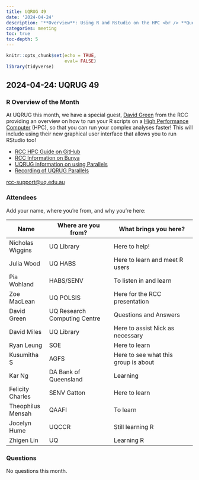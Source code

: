 ```yaml
---
title: UQRUG 49
date: '2024-04-24'
description: '**Overview**: Using R and Rstudio on the HPC <br /> **Questions**: NA'
categories: meeting
toc: true
toc-depth: 5
---
```


```r
knitr::opts_chunk$set(echo = TRUE,
                      eval= FALSE)
library(tidyverse)

```

## 2024-04-24: UQRUG 49

### R Overview of the Month

At UQRUG this month, we have a special guest, [David Green](https://rcc.uq.edu.au/rcc-team) from the RCC providing an overview on how to run your R scripts on a [High Performance Computer](https://rcc.uq.edu.au/high-performance-computing) (HPC), so that you can run your complex analyses faster! This will include using their new graphical user interface that allows you to run RStudio too!

* [RCC HPC Guide on GitHub](https://github.com/UQ-RCC/hpc-docs)
* [RCC Information on Bunya](https://rcc.uq.edu.au/bunya) 
* [UQRUG information on using Parallels](https://uqrug.netlify.app/posts/2023-09-27-september-parallelisation/) 
* [Recording of UQRUG Parallels](https://youtu.be/ewdxiLvYMxg?si=OppPUW534iGcVblk )

<a href="javascript:void(0);" onclick="copyEvent('copy')" id="copy" title="Click to copy email address">rcc-support\@uq.edu.au</a>


### Attendees

Add your name, where you're from, and why you're here:

| Name              | Where are you from?          | What brings you here?                |
|-------------------|------------------------------|--------------------------------------|
| Nicholas Wiggins  | UQ Library                   | Here to help!                        |
| Julia Wood        | UQ HABS                      | Here to learn and meet R users       |
| Pia Wohland       | HABS/SENV                    | To listen in and learn               |
| Zoe MacLean       | UQ POLSIS                    | Here for the RCC presentation        |
| David Green       | UQ Research Computing Centre | Questions and Answers                |
| David Miles       | UQ Library                   | Here to assist Nick as necessary     |
| Ryan Leung        | SOE                          | Here to learn                        |
| Kusumitha S       | AGFS                         | Here to see what this group is about |
| Kar Ng            | DA Bank of Queensland        | Learning                             |
| Felicity Charles  | SENV Gatton                  | Here to learn                        |
| Theophilus Mensah | QAAFI                        | To learn                             |
| Jocelyn Hume      | UQCCR                        | Still learning R                     |
| Zhigen Lin        | UQ                           | Learning R                           |

### Questions

No questions this month.
